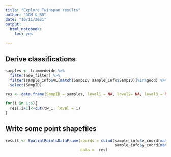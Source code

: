 ```yaml
---
title: "Explore Twinspan results"
author: "GGM & RR"
date: "10/11/2021"
output: 
  html_notebook:
    toc: yes
  
---
```

## Derive classifications
```r
samples <- trimmedwide %>%
  filter(new_filter) %>%
  filter(sample_info$VL[match(SampID, sample_info$SampID)]%in%good) %>%
  select(SampID)

res <- data.frame(SampID = samples, level1 = NA, level2= NA, level3 = NA, level4 = NA, level5 = NA, level6 = NA)

for(i in 1:6){
  res[,i+1]<-cut(tw_1, level = i)
}

```

## Write some point shapefiles
```r
result <- SpatialPointsDataFrame(coords = cbind(sample_info$x_coord[match(res$SampID,sample_info$SampID)],
                                                sample_info$y_coord[match(res$SampID,sample_info$SampID)]),
                                 data =  res)
```
